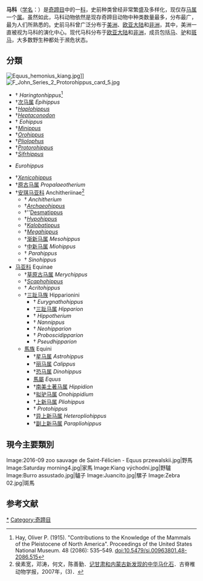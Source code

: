 {{Automatic taxobox
| name = 马科
| fossil_range = {{Fossil range|54|0}}早[[始新世|始新世]]－[[全新世|全新世]]
| image = Equus caballus przewalskii 0zz.jpg
| image_width = 250px
| image_caption = [[普氏野馬|普氏野馬]]
| taxon = Equidae
| authority= [[J._E._Gray|J. E. Gray]], 1821
| type_genus=[[马属|马属]]<br />''Equus''
| type_genus_authority=[[Linnaeus|Linnaeus]], 1758
| subdivision_ranks = 亚科
| subdivision =*{{绝灭}}[[安琪馬|安琪马亚科]] Anchitheriinae
* [[马亚科|马亚科]] Equinae
}}

'''马科'''（[[学名|学名]]：{{lang|la|Equidae}}）是[[奇蹄目|奇蹄目]]中的一[[科_(生物)|科]]，史前种类曾经非常繁盛及多样化，现仅存[[马属|马属]]一个[[属_(生物)|属]]。虽然如此，马科动物依然是现存奇蹄目动物中种类数量最多，分布最广，最为人们所熟悉的。史前马科曾广泛分布于[[美洲|美洲]]、[[欧亚大陆|欧亚大陆]]和[[非洲|非洲]]，其中，美洲一直被视为马科的演化中心。现代马科分布于[[欧亚大陆|欧亚大陆]]和[[非洲|非洲]]，成员包括[[马|马]]、[[驴|驴]]和[[斑马|斑马]]，大多数野生种都处于濒危状态。

==分類==
[[File:Equus_hemonius_kiang.jpg|thumb]]]]
[[File:F_John_Series_2_Protorohippus_card_5.jpg|thumb]]
*†{{Link-en|哈氏马属|Haringtonhippus}} ''Haringtonhippus''<ref>Hay, Oliver P. (1915). "Contributions to the Knowledge of the Mammals of the Pleistocene of North America". Proceedings of the United States National Museum. 48 (2086): 535–549. doi:10.5479/si.00963801.48-2086.515</ref>
*†[[次马属|次马属]] ''Epihippus''
*†''[[Haplohippus|Haplohippus]]''
*†''[[Heptaconodon|Heptaconodon]]''
*†{{Link-en|曙马属|Eohippus}} ''Eohippus''
*†''[[Minippus|Minippus]]''
*†''[[Orohippus|Orohippus]]''
*†''[[Pliolophus|Pliolophus]]''
*†''[[Protorohippus|Protorohippus]]''
*†''[[Sifrhippus|Sifrhippus]]''
*{{绝灭}}{{Link-en|欧洲马属|Eurohippus}} ''Eurohippus''
*†''[[Xenicohippus|Xenicohippus]]''
*†[[原古马属|原古马属]] ''Propalaeotherium''
* †[[安琪馬|安琪马亚科]] Anchitheriinae<ref>侯素宽，邓涛，何文，陈善勤．[http://www.cnki.com.cn/Article/CJFDTotal-GJZD200703004.htm 记甘肃和内蒙古新发现的中华马化石]．古脊椎动物学报，2007年，(3)．</ref>
**†{{Link-en|安琪马属|Anchitherium}} ''Anchitherium''
**†''[[Archaeohippus|Archaeohippus]]''
**†''[[Desmatippus|Desmatippus]]
**†''[[Hypohippus|Hypohippus]]''
**†''[[Kalobatippus|Kalobatippus]]''
**†''[[Megahippus|Megahippus]]''
**†[[渐新马属|渐新马属]] ''Mesohippus''
**†[[中新马属|中新马属]] ''Miohippus''
**†{{Link-en|副马属|Parahippus}} ''Parahippus''
**†{{Link-en|中华马属|Sinohippus}} ''Sinohippus''
* [[马亚科|马亚科]] Equinae
**†[[草原古马属|草原古马属]] ''Merychippus''
**†''[[Scaphohippus|Scaphohippus]]''
**†{{Link-en|隐马属|Acritohippus}} ''Acritohippus''
**  †[[三趾马族|三趾马族]] Hipparionini
***†{{Link-en|宽颌三趾马属|Eurygnathohippus}} ''Eurygnathohippus''
***†[[三趾马属|三趾马属]] ''Hipparion''
***†{{Link-en|古三趾马属|Hippotherium}} ''Hippotherium''
***†{{Link-en|倭三趾马属|Nannippus}} ''Nannippus''
***†{{Link-en|新三趾马属|Neohipparion}} ''Neohipparion''
***†{{Link-en|長鼻三趾馬屬|Proboscidipparion}} ''Proboscidipparion''
***†{{Link-en|偽三趾馬屬|Pseudhipparion}} ''Pseudhipparion''
** [[馬族|馬族]] Equini
***†[[星马属|星马属]] ''Astrohippus''
***†[[丽马属|丽马属]] ''Calippus''
***†[[恐马属|恐马属]] ''Dinohippus''
***[[馬屬|馬屬]] ''Equus''
***†[[南美土著马属|南美土著马属]] ''Hippidion''
***†[[拟驴马属|拟驴马属]] ''Onohippidium''
***†[[上新马属|上新马属]] ''Pliohippus''
***†{{Link-en|原马属|Protohippus}} ''Protohippus''
***†[[异上新马属|异上新马属]] ''Heteropliohippus''
***†[[副上新马属|副上新马属]] ''Parapliohippus''

==現今主要類別==
<gallery>
Image:2016-09 zoo sauvage de Saint-Félicien - Equus przewalskii.jpg|野馬
Image:Saturday morning4.jpg|家馬
Image:Kiang východní.jpg|野驢
Image:Burro assustado.jpg|驢子
Image:Juancito.jpg|騾子
Image:Zebra 02.jpg|斑馬
</gallery>

==参考文献==
{{reflist}}

{{Commons category|Equidae}}
{{wikispecies|Equidae}}
{{馬科}}
{{奇蹄目}}
{{Taxonbar|from=Q165115}}

[[Category:马科|*]]
[[Category:奇蹄目|Category:奇蹄目]]